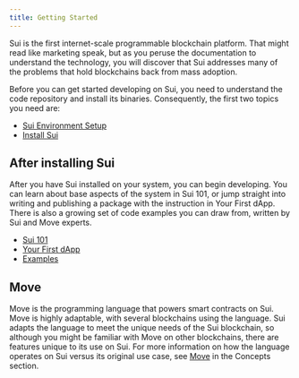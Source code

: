 ```yaml
---
title: Getting Started
---
```


Sui is the first internet-scale programmable blockchain platform. That might read like marketing speak, but as you peruse the documentation to understand the technology, you will discover that Sui addresses many of the problems that hold blockchains back from mass adoption. 

Before you can get started developing on Sui, you need to understand the code repository and install its binaries. Consequently, the first two topics you need are:

- [Sui Environment Setup](./getting-started/sui-environment.mdx)
- [Install Sui](./getting-started/sui-install.mdx)

## After installing Sui

After you have Sui installed on your system, you can begin developing. You can learn about base aspects of the system in Sui 101, or jump straight into writing and publishing a package with the instruction in Your First dApp. There is also a growing set of code examples you can draw from, written by Sui and Move experts. 

- [Sui 101](./sui-101.mdx)
- [Your First dApp](./first-app.mdx)
- [Examples](./app-examples.mdx)

## Move

Move is the programming language that powers smart contracts on Sui. Move is highly adaptable, with several blockchains using the language. Sui adapts the language to meet the unique needs of the Sui blockchain, so although you might be familiar with Move on other blockchains, there are features unique to its use on Sui. For more information on how the language operates on Sui versus its original use case, see [Move](/concepts/sui-move-concepts.mdx) in the Concepts section.
